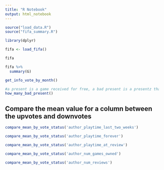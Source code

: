 ```yaml
---
title: "R Notebook"
output: html_notebook
---
```


```r
source("load_data.R")
source("fifa_summary.R")

library(dplyr)
```

```r
fifa <- load_fifa()
```


```r
fifa
```
```r
fifa %>%
  summary(G)
```
```r
get_info_vote_by_month()
```


```r
#a present is a game received for free, a bad present is a presentz that got downvote
how_many_bad_present()
```

## Compare the mean value for a column between the upvotes and downvotes

```r
compare_mean_by_vote_status('author_playtime_last_two_weeks')
```


```r
compare_mean_by_vote_status('author_playtime_forever')
```

```r
compare_mean_by_vote_status('author_playtime_at_review')
```
```r
compare_mean_by_vote_status('author_num_games_owned')

```

```r
compare_mean_by_vote_status('author_num_reviews')

```



